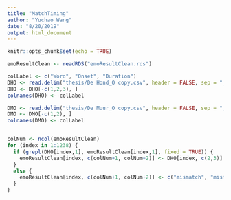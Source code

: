 ```yaml
---
title: "MatchTiming"
author: "Yuchao Wang"
date: "8/20/2019"
output: html_document
---
```


```r
knitr::opts_chunk$set(echo = TRUE)
```

```r
emoResultClean <- readRDS("emoResultClean.rds")

colLabel <- c("Word", "Onset", "Duration")
DHO <- read.delim("thesis/De Hond_O copy.csv", header = FALSE, sep = ",", stringsAsFactors = FALSE)
DHO <- DHO[-c(1,2,3), ]
colnames(DHO) <- colLabel

DMO <- read.delim("thesis/De Muur_O copy.csv", header = FALSE, sep = ",", stringsAsFactors = FALSE)
DMO <- DMO[-c(1,2), ]
colnames(DMO) <- colLabel


colNum <- ncol(emoResultClean)
for (index in 1:1238) {
  if (grepl(DHO[index,1], emoResultClean[index,1], fixed = TRUE)) {
    emoResultClean[index, c(colNum+1, colNum+2)] <- DHO[index, c(2,3)]
  }
  else {
    emoResultClean[index, c(colNum+1, colNum+2)] <- c("mismatch", "mismatch")
  }
}

```